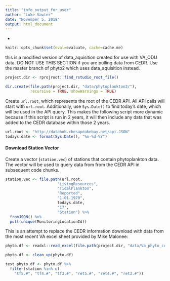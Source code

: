 ```yaml
---
title: "info_output_for_user"
author: "Luke Vawter"
date: "November 5, 2018"
output: html_document
---
```

-

```r
knitr::opts_chunk$set(eval=evaluate, cache=cache.me)
```

this is a modified version of data_aquisition created for use with VA_ODU data. DO NOT USE THIS SECTION if you are pulling data from CEDR.  Use the master branch of phyto2 which uses  data_aquisition instead.

```r
project.dir <- rprojroot::find_rstudio_root_file()

dir.create(file.path(project.dir, "data/phytoplankton2/"),
           recursive = TRUE, showWarnings = TRUE)

```


Create `url.root`, which represents the root of the CEDR API. All API calls will start with `url.root`. Additionally, use `Sys.Date()` to find today's date, which will be used in the API query. This makes the following script more dynamic because if this script is run in 2 years, it will then include any data that was added to the CEDR database within those 2 years.
```r
url.root <- "http://datahub.chesapeakebay.net/api.JSON"
todays.date <- format(Sys.Date(), "%m-%d-%Y")
```


#### Download Station Vector

Create a vector (`station.vec`) of stations that contain phytoplankton data. The vector will be used to query data from from the CEDR API in subsequent code chunks.
```r
station.vec <- file.path(url.root,
                       "LivingResources",
                       "TidalPlankton",
                       "Reported",
                       "1-01-1970",
                       todays.date,
                       "17",
                       "Station") %>% 
  fromJSON() %>% 
  pull(unique(MonitoringLocationId))
```

This is an attempt to replace the CEDR information download with data from the most recent VA excel sheet provided by Mike Malonee:
```r
phyto.df <- readxl::read_excel(file.path(project.dir, "data/Va_phyto_count_and_event/data-dev_2013_2016_ODU_Phyto_Reported_Data_05mar18.xlsx"))

phyto.df <- clean_up(phyto.df)
```

```r
test_phyto.df <- phyto.df %>%
  filter(station %in% c(
    "tf5.#", "tf4.#", "tf3.#", "ret5.#", "ret4.#", "ret3.#"))
```


